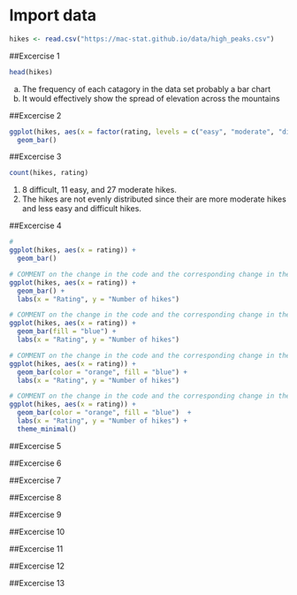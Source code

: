 # Import data
```r
hikes <- read.csv("https://mac-stat.github.io/data/high_peaks.csv")
```

##Excercise 1
```r
head(hikes)
```
a. The frequency of each catagory in the data set probably a bar chart
b. It would effectively show the spread of elevation across the mountains

##Excercise 2
```r
ggplot(hikes, aes(x = factor(rating, levels = c("easy", "moderate", "difficult")))) +
  geom_bar()
```


##Excercise 3
```r
count(hikes, rating)
```
1. 8 difficult, 11 easy, and 27 moderate hikes.
2. The hikes are not evenly distributed since their are more moderate hikes and less easy and difficult hikes.


##Excercise 4
```r
# 
ggplot(hikes, aes(x = rating)) +
  geom_bar()
```

```r
# COMMENT on the change in the code and the corresponding change in the plot
ggplot(hikes, aes(x = rating)) +
  geom_bar() +
  labs(x = "Rating", y = "Number of hikes")
```

```r
# COMMENT on the change in the code and the corresponding change in the plot
ggplot(hikes, aes(x = rating)) +
  geom_bar(fill = "blue") +
  labs(x = "Rating", y = "Number of hikes")
```

```r
# COMMENT on the change in the code and the corresponding change in the plot
ggplot(hikes, aes(x = rating)) +
  geom_bar(color = "orange", fill = "blue") +
  labs(x = "Rating", y = "Number of hikes")
```

```r
# COMMENT on the change in the code and the corresponding change in the plot
ggplot(hikes, aes(x = rating)) +
  geom_bar(color = "orange", fill = "blue")  +
  labs(x = "Rating", y = "Number of hikes") +
  theme_minimal()
```


##Excercise 5


##Excercise 6


##Excercise 7


##Excercise 8


##Excercise 9


##Excercise 10


##Excercise 11


##Excercise 12


##Excercise 13
